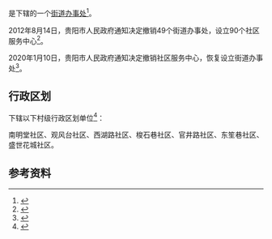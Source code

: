 {{中国乡级行政区|52/01/02/002/000}}

'''{{PAGENAMEBASE}}'''是{{PRC admin/fullname|52/01/02/002/000|3}}下辖的一个[[街道办事处|街道办事处]]<ref>{{PRC admin/ref sgc|{{PRC admin/parent|52/01/02/002/000}}}}</ref>。

2012年8月14日，贵阳市人民政府通知决定撤销49个街道办事处，设立90个社区服务中心<ref>{{Cite web |url=http://www.gygov.gov.cn/art/2012/8/14/art_18583_411039.html |title=《贵阳市人民政府关于撤销四十九个街道办事处设立九十个社区服务中心的通知》（筑府发〔2012〕58号） |access-date=2017-09-06 |archive-date=2017-09-07 |archive-url=https://web.archive.org/web/20170907041232/http://www.gygov.gov.cn/art/2012/8/14/art_18583_411039.html |dead-url=yes }}</ref>。

2020年1月10日，贵阳市人民政府通知决定撤销社区服务中心，恢复设立街道办事处<ref>{{Cite web |url=http://www.guiyang.gov.cn/zwgk/zfxxgks/fdzdgknr/lzyj/gfxwj/szfgfxwj/qff/202002/t20200214_48947940.html |title=《贵阳市人民政府关于科学规范设置街道办事处的通知》（筑府发〔2020〕2号） |access-date=2020-11-15 |archive-date=2020-05-28 |archive-url=https://web.archive.org/web/20200528084441/http://www.guiyang.gov.cn/zwgk/zfxxgks/fdzdgknr/lzyj/gfxwj/szfgfxwj/qff/202002/t20200214_48947940.html |dead-url=no }}</ref>。

== 行政区划 ==
{{PAGENAMEBASE}}下辖以下村级行政区划单位<ref>{{PRC admin/ref sgc|52/01/02/002/000}}</ref>：

南明堂社区、观风台社区、西湖路社区、梭石巷社区、官井路社区、东笙巷社区、盛世花城社区。

== 参考资料 ==
{{reflist}}

{{贵州行政区划小作品}}
{{PRC admin/navcat|52/01/02/002/000}}